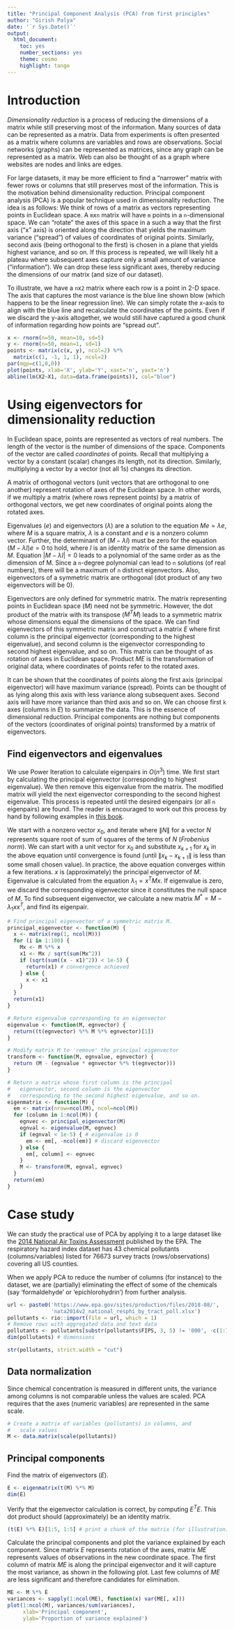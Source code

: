 ```yaml
---
title: "Principal Component Analysis (PCA) from first principles"
author: "Girish Palya"
date: '`r Sys.Date()`'
output:
  html_document:
    toc: yes
    number_sections: yes
    theme: cosmo
    highlight: tango
---
```


# Introduction

*Dimensionality reduction* is a process of reducing the dimensions of a matrix while still preserving most of the information. Many sources of data can be represented as a matrix. Data from experiments is often presented as a matrix where columns are variables and rows are observations. Social networks (graphs) can be represented as matrices, since any graph can be represented as a matrix. Web can also be thought of as a graph where websites are nodes and links are edges. 

For large datasets, it may be more efficient to find a "narrower" matrix with fewer rows or columns that still preserves most of the information. This is the motivation behind dimensionality reduction. Principal component analysis (PCA) is a popular technique used in dimensionality reduction. The idea is as follows: We think of rows of a matrix as vectors representing points in Euclidean space. A `m`x`n` matrix will have `m` points in a `n`-dimensional space. We can "rotate" the axes of this space in a such a way that the first axis ("x" axis) is oriented along the direction that yields the maximum variance ("spread") of values of coordinates of original points. Similarly, second axis (being orthogonal to the first)  is chosen in a plane that yields highest variance, and so on. If this process is repeated, we will likely hit a plateau where subsequent axes capture only a small amount of variance ("information"). We can drop these less significant axes, thereby reducing the dimensions of our matrix (and size of our dataset). 

To illustrate, we have a `n`x`2` matrix where each row is a point in 2-D space. The axis that captures the most variance is the blue line shown blow (which happens to be the linear regression line). We can simply rotate the x-axis to align with the blue line and recalculate the coordinates of the points. Even if we discard the y-axis altogether, we would still have captured a good chunk of information regarding how points are "spread out".


```r
x <- rnorm(n=50, mean=10, sd=5)
y <- rnorm(n=50, mean=1, sd=1)
points <- matrix(c(x, y), ncol=2) %*% 
  matrix(c(1, -1, 1, 1), ncol=2)
par(mgp=c(1,0,0))
plot(points, xlab='X', ylab='Y', xaxt='n', yaxt='n')
abline(lm(X2~X1, data=data.frame(points)), col="blue")
```


# Using eigenvectors for dimensionality reduction

In Euclidean space, points are represented as vectors of real numbers. The length of the vector is the number of dimensions of the space. Components of the vector are called *coordinates* of points. Recall that multiplying a vector by a constant (scalar) changes its length, not its direction. Similarly, multiplying a vector by a vector (not all 1s) changes its direction. 

A matrix of orthogonal vectors (unit vectors that are orthogonal to one another) represent rotation of axes of the Euclidean space. In other words, if we multiply a matrix (where rows represent points) by a matrix of orthogonal vectors, we get new coordinates of original points along the rotated axes.

Eigenvalues ($e$) and eigenvectors ($\lambda$) are a solution to the equation $Me = \lambda{e}$, where $M$ is a square matrix, $\lambda$ is a constant and $e$ is a nonzero column vector. Further, the determinant of $(M - \lambda{I})$ must be zero for the equation $(M - \lambda{I})e = 0$ to hold, where $I$ is an identity matrix of the same dimension as $M$. Equation $|M - \lambda{I}| = 0$ leads to a polynomial of the same order as as the dimension of M. Since a `n`-degree polynomial can lead to `n` solutions (of real numbers), there will be a maximum of `n` distinct eigenvectors. Also, eigenvectors of a symmetric matrix are orthogonal (dot product of any two eigenvectors will be 0).

Eigenvectors are only defined for symmetric matrix. The matrix representing points in Euclidean space ($M$) need not be symmetric. However, the dot product of the matrix with its transpose ($M^TM$) leads to a symmetric matrix whose dimensions equal the dimensions of the space.
We can find eigenvectors of this symmetric matrix and construct a matrix $E$ where first column is the principal eigenvector (corresponding to the highest eigenvalue), and second column is the eigenvector corresponding to second highest eigenvalue, and so on. This matrix can be thought of as rotation of axes in Euclidean space. Product $ME$ is the transformation of original data, where coordinates of points refer to the rotated axes.

It can be shown that the coordinates of points along the first axis (principal eigenvector) will have maximum variance (spread). Points can be thought of as lying along this axis with less variance along subsequent axes. Second axis will have more variance than third axis and so on. We can choose first `k` axes (columns in $E$) to summarize the data. This is the essence of dimensional reduction. Principal components are nothing but components of the vectors (coordinates of original points) transformed by a matrix of eigenvectors.

## Find eigenvectors and eigenvalues

We use Power Iteration to calculate eigenpairs in $O(n^3)$ time. We first start by calculating the principal eigenvector (corresponding to highest eigenvalue). We then remove this eigenvalue from the matrix. The modified matrix will yield the next eigenvector corresponding to the second highest eigenvalue. This process is repeated until the desired eigenpairs (or all `n` eigenpairs) are found. The reader is encouraged to work out this process by hand by following examples in [this book](http://www.mmds.org/).

We start with a nonzero vector $x_0$, and iterate
\begin{align*}
x_{k+1} := \frac{Mx_k}{\lVert Mx_k \rVert}
\end{align*}
where $\lVert N \rVert$ for a vector $N$ represents square root of sum of squares of the terms of $N$ (*Frobenius norm*). We can start with a unit vector for $x_0$ and substitute $x_{k+1}$ for $x_k$ in the above equation until convergence is found (until $\lVert x_k - x_{k+1} \rVert$ is less than some small chosen value). In practice, the above equation converges within a few iterations. $x$ is (approximately) the principal eigenvector of $M$. Eigenvalue is calculated from the equation $\lambda_1 = x^{T}Mx$. If eigenvalue is zero, we discard the corresponding eigenvector since it constitutes the null space of $M$. To find subsequent eigenvector, we calculate a new matrix $M^{*} = M - \lambda_{1}xx^T$, and find its eigenpair. 


```r
# Find principal eigenvector of a symmetric matrix M. 
principal_eigenvector <- function(M) {
  x <- matrix(rep(1, ncol(M)))
  for (i in 1:100) {
    Mx <- M %*% x
    x1 <- Mx / sqrt(sum(Mx^2))
    if (sqrt(sum((x - x1)^2)) < 1e-5) {
      return(x1) # convergence achieved
    } else {
      x <- x1
    }
  }
  return(x1)
}

# Return eigenvalue corresponding to an eigenvector
eigenvalue <- function(M, egnvector) {
  return((t(egnvector) %*% M %*% egnvector)[1])
}

# Modify matrix M to 'remove' the principal eigenvector
transform <- function(M, egnvalue, egnvector) {
  return (M - (egnvalue * egnvector %*% t(egnvector)))
}

# Return a matrix whose first column is the principal
#   eigenvector, second column is the eigenvector 
#   corresponding to the second highest eigenvalue, and so on.
eigenmatrix <- function(M) {
  em <- matrix(nrow=ncol(M), ncol=ncol(M))
  for (column in 1:ncol(M)) {
    egnvec <- principal_eigenvector(M)
    egnval <- eigenvalue(M, egnvec)
    if (egnval < 1e-5) { # eigenvalue is 0
      em <- em[, -ncol(em)] # discard eigenvector
    } else {
      em[, column] <- egnvec
    }
    M <- transform(M, egnval, egnvec)
  }
  return(em)
}
```

# Case study

We can study the practical use of PCA by applying it to a large dataset like the [2014 National Air Toxins Assessment](https://www.epa.gov/national-air-toxics-assessment/2014-nata-assessment-results) published by the EPA. The respiratory hazard index dataset has 43 chemical pollutants (columns/variables) listed for 76673 survey tracts (rows/observations) covering all US counties.

When we apply PCA to reduce the number of columns (for instance) to the dataset, we are (partially) eliminating the effect of some of the chemicals (say 'formaldehyde' or 'epichlorohydrin') from further analysis.

```r
url <- paste0('https://www.epa.gov/sites/production/files/2018-08/',
              'nata2014v2_national_resphi_by_tract_poll.xlsx')
pollutants <- rio::import(file = url, which = 1)
# Remove rows with aggregated data and text data
pollutants <- pollutants[substr(pollutants$FIPS, 3, 5) != '000', -c(1:7)]
dim(pollutants) # dimensions 
```

```r
str(pollutants, strict.width = "cut")
```


## Data normalization

Since chemical concentration is measured in different units, the variance among columns is not comparable unless the values are scaled. PCA requires that the axes (numeric variables) are represented in the same scale.

```r
# Create a matrix of variables (pollutants) in columns, and 
#   scale values
M <- data.matrix(scale(pollutants))
```

## Principal components

Find the matrix of eigenvectors ($E$). 

```r
E <- eigenmatrix(t(M) %*% M)
dim(E)
```

Verify that the eigenvector calculation is correct, by computing $E^{T}E$. This dot product should (approximately) be an identity matrix.

```r
(t(E) %*% E)[1:5, 1:5] # print a chunk of the matrix (for illustration)
```

Calculate the principal components and plot the variance explained by each component. Since matrix $E$ represents rotation of the axes, matrix $ME$ represents values of observations in the new coordinate space. The first column of matrix $ME$ is along the principal eigenvector and it will capture the most variance, as shown in the following plot. Last few columns of $ME$ are less significant and therefore candidates for elimination.

```r
ME <- M %*% E
variances <- sapply(1:ncol(ME), function(x) var(ME[, x]))
plot(1:ncol(M), variances/sum(variances),
     xlab='Principal component', 
     ylab='Proportion of variance explained')
```

